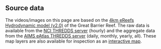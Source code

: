 ## Source data

The videos/images on this page are based on the [4km eReefs Hydrodynamic model
(v2.0)](https://research.csiro.au/ereefs/models/) of the Great Barrier Reef.
The raw data is available from the [NCI THREDDS
server](https://dapds00.nci.org.au/thredds/catalog/fx3/gbr4_v2/catalog.html) (hourly) and the aggregate data from the [AIMS eAtlas THREDDS
server](https://thredds.ereefs.aims.gov.au/?_gl=1*11kury6*_ga*OTM5OTM3MTMzLjE2NjczNTcwNzg.*_ga_6SSTNBNHXG*MTY5MjMxODA1MC40Ny4xLjE2OTIzMTk4NDIuMC4wLjA.)
(daily, monthly, yearly, all). These map layers are also available for
inspection as an [interactive
map](https://maps.eatlas.org.au/atlasmapper/client/ereefs/index.html).
